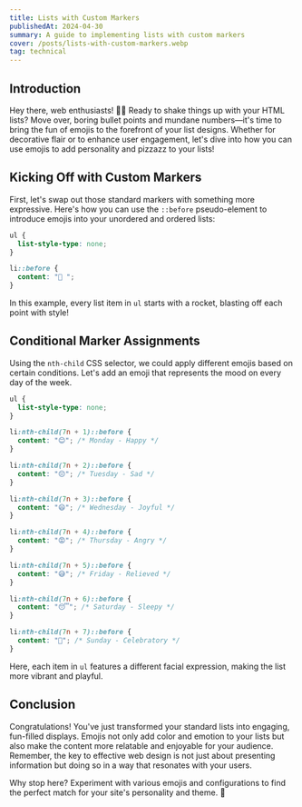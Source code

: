 ```yaml
---
title: Lists with Custom Markers
publishedAt: 2024-04-30
summary: A guide to implementing lists with custom markers
cover: /posts/lists-with-custom-markers.webp
tag: technical
---
```


## Introduction

Hey there, web enthusiasts! 🧙‍♂️ Ready to shake things up with your HTML lists? Move over, boring bullet points and mundane numbers—it's time to bring the fun of emojis to the forefront of your list designs. Whether for decorative flair or to enhance user engagement, let's dive into how you can use emojis to add personality and pizzazz to your lists!

## Kicking Off with Custom Markers

First, let's swap out those standard markers with something more expressive. Here's how you can use the `::before` pseudo-element to introduce emojis into your unordered and ordered lists:

```css showLineNumbers
ul {
  list-style-type: none;
}

li::before {
  content: "🚀 ";
}
```

<NextImage
  priority
  width={600}
  height={400}
  unoptimized
  src="/posts/custom-markers.webp"
  alt="an un-ordered lists with a rocket emoji marker"
/>

In this example, every list item in `ul` starts with a rocket, blasting off each point with style!

## Conditional Marker Assignments

Using the `nth-child` CSS selector, we could apply different emojis based on certain conditions. Let's add an emoji that
represents the mood on every day of the week.

```css showLineNumbers
ul {
  list-style-type: none;
}

li:nth-child(7n + 1)::before {
  content: "😊"; /* Monday - Happy */
}

li:nth-child(7n + 2)::before {
  content: "😔"; /* Tuesday - Sad */
}

li:nth-child(7n + 3)::before {
  content: "😄"; /* Wednesday - Joyful */
}

li:nth-child(7n + 4)::before {
  content: "😡"; /* Thursday - Angry */
}

li:nth-child(7n + 5)::before {
  content: "😅"; /* Friday - Relieved */
}

li:nth-child(7n + 6)::before {
  content: "😴"; /* Saturday - Sleepy */
}

li:nth-child(7n + 7)::before {
  content: "🎉"; /* Sunday - Celebratory */
}
```

<NextImage
  priority
  width={600}
  height={400}
  unoptimized
  src="/posts/conditional-markers.webp"
  alt="an un-ordered list with an emoji for each day of the week"
/>

Here, each item in `ul` features a different facial expression, making the list more vibrant and playful.

## Conclusion

Congratulations! You've just transformed your standard lists into engaging, fun-filled displays. Emojis not only add color and emotion to your lists but also make the content more relatable and enjoyable for your audience. Remember, the key to effective web design is not just about presenting information but doing so in a way that resonates with your users.

Why stop here? Experiment with various emojis and configurations to find the perfect match for your site's personality and theme. 🚀
